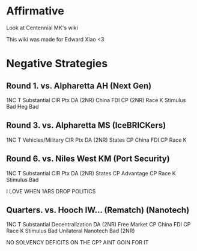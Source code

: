 =Affirmative= 
Look at Centennial MK's wiki

This wiki was made for Edward Xiao <3

=Negative Strategies= 
==Round 1. vs. Alpharetta AH (Next Gen)== 
1NC
T Substantial
CIR Ptx DA (2NR)
China FDI CP (2NR)
Race K
Stimulus Bad
Heg Bad
==Round 3. vs. Alpharetta MS (IceBRICKers)== 
1NC
T Vehicles/Military
CIR Ptx DA (2NR)
States CP
China FDI CP
Race K
==Round 6. vs. Niles West KM (Port Security)== 
1NC
T Substantial
CIR Ptx DA (2NR)
States CP
Advantage CP
Race K
Stimulus Bad


I LOVE WHEN 1ARS DROP POLITICS
==Quarters. vs. Hooch IW... (Rematch) (Nanotech)== 
1NC
T Substantial
Decentralization DA (2NR)
Free Market CP
China FDI CP
Race K
Stimulus Bad
Unilateral Nanotech Bad (2NR)

NO SOLVENCY DEFICITS ON THE CP? AINT GOIN FOR IT
